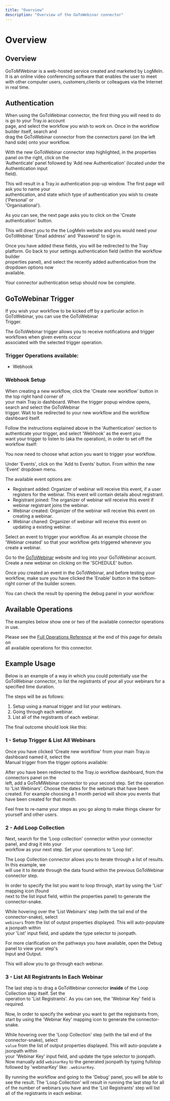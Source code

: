 ```yaml
---
title: "Overview"
description: "Overview of the GoToWebinar connector"
---
```


# Overview

## Overview

GoToMWebinar is a web-hosted service created and marketed by LogMeIn. It is an online video conferencing software that enables the user to meet with other computer users, customers,clients or colleagues via the Internet in real time.

## Authentication

When using the GoToWebinar connector, the first thing you will need to do is go to your Tray.io account<br/>page, and select the workflow you wish to work on. Once in the workflow builder itself, search and<br/>drag the GoToWebinar connector from the connectors panel (on the left hand side) onto your workflow.

With the new GoToWebinar connector step highlighted, in the properties panel on the right, click on the<br/>‘Authenticate’ panel followed by ‘Add new Authentication’ (located under the Authentication input<br/>field).

This will result in a Tray.io authentication pop-up window. The first page will ask you to name your<br/>authentication, and state which type of authentication you wish to create ('Personal' or<br/>'Organisational').

As you can see, the next page asks you to click on the 'Create authentication' button.

This will direct you to the the LogMeIn website and you would need your GoToWebinar 'Email address' and 'Password' to sign in.

Once you have added these fields, you will be redirected to the Tray platform. Go back to your settings authentication field (within the workflow builder<br/>properties panel), and select the recently added authentication from the dropdown options now<br/>available.

Your connector authentication setup should now be complete.

## GoToWebinar Trigger

If you wish your workflow to be kicked off by a particular action in GoToWebinar, you can use the GoToWebinar<br/>Trigger.

The GoToWebinar trigger allows you to receive notifications and trigger workflows when given events occur<br/>associated with the selected trigger operation.

### Trigger Operations available:

- Webhook

### Webhook Setup

When creating a new workflow, click the 'Create new workflow' button in the top right hand corner of<br/>your main Tray.io dashboard. When the trigger popup window opens, search and select the GoToWebinar<br/>trigger. Wait to be redirected to your new workflow and the workflow dashboard itself.

Follow the instructions explained above in the 'Authentication' section to authenticate your trigger, and select 'Webhook' as the event you<br/>want your trigger to listen to (aka the operation), in order to set off the workflow itself:

You now need to choose what action you want to trigger your workflow.

Under 'Events', click on the 'Add to Events' button. From within the new 'Event' dropdown menu.

The available event options are:

- Registrant added: Organizer of webinar will receive this event, if a user registers for the webinar. This event will contain details about registrant.
- Registrant joined: The organizer of webinar will receive this event if webinar registrant joins the webinar.
- Webinar created: Organizer of the webinar will receive this event on creating a webinar.
- Webinar chaned: Organizer of webinar will receive this event on updating a existing webinar.

Select an event to trigger your workflow. As an example choose the 'Webinar created' so that your workflow gets triggered whenever you create a webinar.

Go to the [GoToWebinar](https://dashboard.gotowebinar.com/) website and log into your GoToWebinar account. Create a new webinar on clicking on the 'SCHEDULE' button.

Once you created an event in the GoToWebinar, and before testing your workflow, make sure you have clicked the 'Enable' button in the bottom-right corner of the builder screen.

You can check the result by opening the debug panel in your workflow:

## Available Operations

The examples below show one or two of the available connector operations in use.

Please see the [Full Operations Reference](#operationsFull) at the end of this page for details on<br/>all available operations for this connector.

## Example Usage

Below is an example of a way in which you could potentially use the GoToWebinar connector, to list the registrants of your all your webinars for a specified time duration.

The steps will be as follows:

1. Setup using a manual trigger and list your webinars.
2. Going through each webinar.
3. List all of the registrants of each webinar.

The final outcome should look like this:

### 1 - Setup Trigger & List All Webinars

Once you have clicked 'Create new workflow' from your main Tray.io dashboard named it, select the<br/>Manual trigger from the trigger options available:

After you have been redirected to the Tray.io workflow dashboard, from the connectors panel on the<br/>left, add a GoToMWebinar connector to your second step. Set the operation to 'List Webinars'. Choose the dates for the webinars that have been created. For example choosing a 1 month period will show you events that have been created for that month.

Feel free to re-name your steps as you go along to make things clearer for yourself and other users.

### 2 - Add Loop Collection

Next, search for the 'Loop collection' connector within your connector panel, and drag it into your<br/>workflow as your next step. Set your operations to 'Loop list'.

The Loop Collection connector allows you to iterate through a list of results. In this example, we<br/>will use it to iterate through the data found within the previous GoToWebinar connector step.

In order to specify the list you want to loop through, start by using the 'List' mapping icon (found<br/>next to the list input field, within the properties panel) to generate the connector-snake.

While hovering over the 'List Webinars' step (with the tail end of the connector-snake), select<br/>`webinars` from the list of output properties displayed. This will auto-populate a jsonpath within<br/>your 'List' input field, and update the type selector to jsonpath.

For more clarification on the pathways you have available, open the Debug panel to view your step's<br/>Input and Output.

This will allow you to go through each webinar.

### 3 - List All Registrants In Each Webinar

The last step is to drag a GoToWebinar connector **inside** of the Loop Collection step itself. Set the<br/>operation to 'List Registrants'. As you can see, the 'Webinar Key' field is required.

Now, In order to specify the webinar you want to get the registrants from, start by using the 'Webinar Key' mapping icon to generate the connector-snake.

While hovering over the 'Loop Collection' step (with the tail end of the connector-snake), select<br/>`value` from the list of output properties displayed. This will auto-populate a jsonpath within<br/>your 'Webinar Key' input field, and update the type selector to jsonpath. Now manually add `webinarKey` to the generated jsonpath by typing fullstop followed by 'webinarKey' like: `.webinarKey`.

By running the workflow and going to the 'Debug' panel, you will be able to see the result. The 'Loop Collection' will result in running the last step for all of the number of webinars you have and the 'List Registrants' step will list all of the registrants in each webinar.
